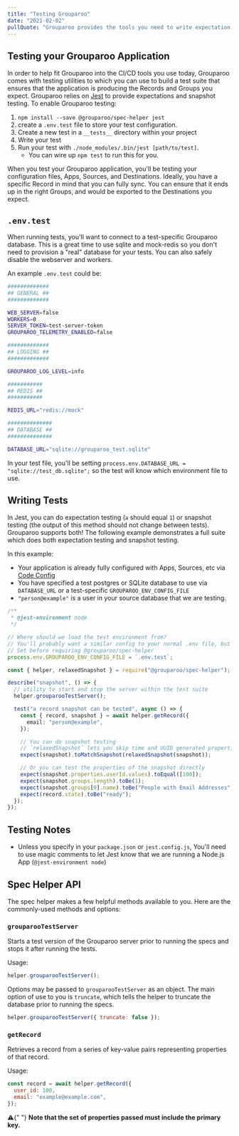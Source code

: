 ```yaml
---
title: "Testing Grouparoo"
date: "2021-02-02"
pullQuote: "Grouparoo provides the tools you need to write expectation and snapshot tests against your data."
---
```


## Testing your Grouparoo Application

In order to help fit Grouparoo into the CI/CD tools you use today, Grouparoo comes with testing utilities to which you can use to build a test suite that ensures that the application is producing the Records and Groups you expect. Grouparoo relies on [Jest](https://jestjs.io) to provide expectations and snapshot testing. To enable Grouparoo testing:

1. `npm install --save @grouparoo/spec-helper jest`
2. create a `.env.test` file to store your test configuration.
3. Create a new test in a `__tests__` directory within your project
4. Write your test
5. Run your test with `./node_modules/.bin/jest [path/to/test]`.
   - You can wire up `npm test` to run this for you.

When you test your Grouparoo application, you'll be testing your configuration files, Apps, Sources, and Destinations. Ideally, you have a specific Record in mind that you can fully sync. You can ensure that it ends up in the right Groups, and would be exported to the Destinations you expect.

## `.env.test`

When running tests, you'll want to connect to a test-specific Grouparoo database. This is a great time to use sqlite and mock-redis so you don't need to provision a "real" database for your tests. You can also safely disable the webserver and workers.

An example `.env.test` could be:

```bash
#############
## GENERAL ##
#############

WEB_SERVER=false
WORKERS=0
SERVER_TOKEN=test-server-token
GROUPAROO_TELEMETRY_ENABLED=false

#############
## LOGGING ##
#############

GROUPAROO_LOG_LEVEL=info

###########
## REDIS ##
###########

REDIS_URL="redis://mock"

##############
## DATABASE ##
##############

DATABASE_URL="sqlite://grouparoo_test.sqlite"
```

In your test file, you'll be setting `process.env.DATABASE_URL = "sqlite://test_db.sqlite";` so the test will know which environment file to use.

## Writing Tests

In Jest, you can do expectation testing (`a` should equal `1`) or snapshot testing (the output of this method should not change between tests). Grouparoo supports both! The following example demonstrates a full suite which does both expectation testing and snapshot testing.

In this example:

- Your application is already fully configured with Apps, Sources, etc via [Code Config](/docs/config/code-config)
- You have specified a test postgres or SQLite database to use via `DATABASE_URL` or a test-specific `GROUPAROO_ENV_CONFIG_FILE`
- `"person@example"` is a user in your source database that we are testing.

```ts
/**
 * @jest-environment node
 */

// Where should we load the test environment from?
// You'll probably want a similar config to your normal .env file, but with a different database and 0 workers
// Set before requiring @grouparoo/spec-helper
process.env.GROUPAROO_ENV_CONFIG_FILE = `.env.test`;

const { helper, relaxedSnapshot } = require("@grouparoo/spec-helper");

describe("snapshot", () => {
  // utility to start and stop the server within the test suite
  helper.grouparooTestServer();

  test("a record snapshot can be tested", async () => {
    const { record, snapshot } = await helper.getRecord({
      email: "person@example",
    });

    // You can do snapshot testing
    // `relaxedSnapshot` lets you skip time and UUID generated properties, but ensure everything else matches exactly
    expect(snapshot).toMatchSnapshot(relaxedSnapshot(snapshot));

    // Or you can test the properties of the snapshot directly
    expect(snapshot.properties.userId.values).toEqual([100]);
    expect(snapshot.groups.length).toBe(1);
    expect(snapshot.groups[0].name).toBe("People with Email Addresses");
    expect(record.state).toBe("ready");
  });
});
```

## Testing Notes

- Unless you specify in your `package.json` or `jest.config.js`, You'll need to use magic comments to let Jest know that we are running a Node.js App (`@jest-environment node`)

## Spec Helper API

The spec helper makes a few helpful methods available to you. Here are the commonly-used methods and options:

### `grouparooTestServer`

Starts a test version of the Grouparoo server prior to running the specs and stops it after running the tests.

Usage:

```js
helper.grouparooTestServer();
```

Options may be passed to `grouparooTestServer` as an object. The main option of use to you is `truncate`, which tells the helper to truncate the database prior to running the specs.

```js
helper.grouparooTestServer({ truncate: false });
```

### `getRecord`

Retrieves a record from a series of key-value pairs representing properties of that record.

Usage:

```js
const record = await helper.getRecord({
  user_id: 100,
  email: "example@example.com",
});
```

<Alert variant="warning">
  <p className="mb-0">
    ⚠️{" "}
    <strong>
      Note that the set of properties passed must include the primary key.
    </strong>
  </p>
</Alert>
